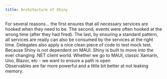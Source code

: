 ```yaml
---
title: Architecture of Shiny
---
```


<Expander header="Why does Shiny use delegates instead of .NET based events?">
For several reasons... the first ensures that all necessary services are hooked when they need to be.  The second, events were often hooked at the wrong time (after they had fired).  The last, by ensuring a standard pattern, all services are ready can also be consumed by the services at the right time.  Delegates also apply a nice clean piece of code to test mock test.
</Expander>
<br />

<Expander header="Why does Shiny have it's own platform lifecycles - why not just use what's built into MAUI?">
Because Shiny is not dependent on MAUI.  Shiny is built to move into the ever changing .NET client world.  Whether we go to MAUI, classic Xamarin, Uno, Blazor, etc - we want to ensure a path is open
</Expander>
<br />

<Expander header="Why does Shiny uses Reactive Extensions?">
Observables are far more powerful and a little bit better at not leaking memory.
</Expander>